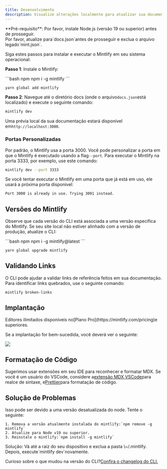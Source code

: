 ```yaml
---
title: Desenvolvimento
description: Visualize alterações localmente para atualizar sua documentação
---
```


<Info>
  **Pré-requisito**: Por favor, instale Node.js (versão 19 ou superior) antes de prosseguir.<br />
  Por favor, atualize para`docs.json`antes de prosseguir e exclua o arquivo legado`mint.json`.
</Info>

Siga estes passos para instalar e executar o Mintlify em seu sistema operacional:

**Passo 1**: Instale o Mintlify:

<CodeGroup>
  ```bash npm
  npm i -g mintlify
  ```

  ```bash yarn
  yarn global add mintlify
  ```
</CodeGroup>

**Passo 2**: Navegue até o diretório docs (onde o arquivo`docs.json`está localizado) e execute o seguinte comando:

```bash
mintlify dev
```

Uma prévia local da sua documentação estará disponível em`http://localhost:3000`.

### Portas Personalizadas

Por padrão, o Mintlify usa a porta 3000. Você pode personalizar a porta em que o Mintlify é executado usando a flag`--port`. Para executar o Mintlify na porta 3333, por exemplo, use este comando:

```bash
mintlify dev --port 3333
```

Se você tentar executar o Mintlify em uma porta que já está em uso, ele usará a próxima porta disponível:

```md
Port 3000 is already in use. Trying 3001 instead.
```

## Versões do Mintlify

Observe que cada versão do CLI está associada a uma versão específica do Mintlify. Se seu site local não estiver alinhado com a versão de produção, atualize o CLI:

<CodeGroup>
  ```bash npm
  npm i -g mintlify@latest
  ```

  ```bash yarn
  yarn global upgrade mintlify
  ```
</CodeGroup>

## Validando Links

O CLI pode ajudar a validar links de referência feitos em sua documentação. Para identificar links quebrados, use o seguinte comando:

```bash
mintlify broken-links
```

## Implantação

<Tip>
  Editores ilimitados disponíveis no[Plano Pro](https://mintlify.com/pricing)e superiores.
</Tip>

Se a implantação for bem-sucedida, você deverá ver o seguinte:

<Frame>
  <img src="/images/checks-passed.png" style={{ borderRadius: '0.5rem' }} />
</Frame>

## Formatação de Código

Sugerimos usar extensões em seu IDE para reconhecer e formatar MDX. Se você é um usuário do VSCode, considere a[extensão MDX VSCode](https://marketplace.visualstudio.com/items?itemName=unifiedjs.vscode-mdx)para realce de sintaxe, e[Prettier](https://marketplace.visualstudio.com/items?itemName=esbenp.prettier-vscode)para formatação de código.

## Solução de Problemas

<AccordionGroup>
  <Accordion title="Error: Could not load the &#x22;sharp&#x22; module using the darwin-arm64 runtime">
    Isso pode ser devido a uma versão desatualizada do node. Tente o seguinte:

    1. Remova a versão atualmente instalada do mintlify:`npm remove -g mintlify`
    2. Atualize para Node v19 ou superior.
    3. Reinstale o mintlify:`npm install -g mintlify`
  </Accordion>

  <Accordion title="Issue: Encountering an unknown error">
    Solução: Vá até a raiz do seu dispositivo e exclua a pasta \~/.mintlify. Depois, execute`mintlify dev`novamente.
  </Accordion>
</AccordionGroup>

Curioso sobre o que mudou na versão do CLI?[Confira o changelog do CLI.](https://www.npmjs.com/package/mintlify?activeTab=versions)
